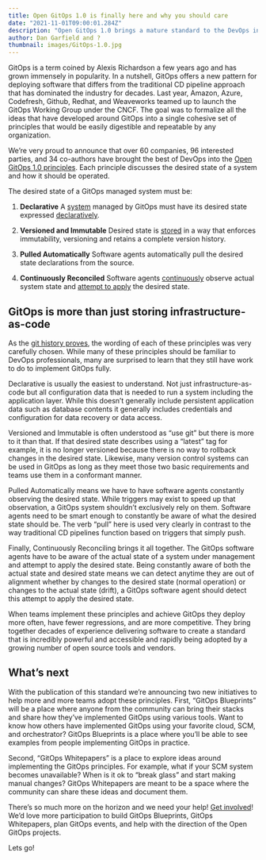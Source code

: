 ```yaml
---
title: Open GitOps 1.0 is finally here and why you should care
date: "2021-11-01T09:00:01.284Z"
description: "Open GitOps 1.0 brings a mature standard to the DevOps industry."
author: Dan Garfield and ?
thumbnail: images/GitOps-1.0.jpg
---
```


GitOps is a term coined by Alexis Richardson a few years ago and has grown immensely in popularity. In a nutshell, GitOps offers a new pattern for deploying software that differs from the traditional CD pipeline approach that has dominated the industry for decades. Last year, Amazon, Azure, Codefresh, Github, Redhat, and Weaveworks teamed up to launch the GitOps Working Group under the CNCF. The goal was to formalize all the ideas that have developed around GitOps into a single cohesive set of principles that would be easily digestible and repeatable by any organization.

  

We’re very proud to announce that over 60 companies, 96 interested parties, and 34 co-authors have brought the best of DevOps into the [Open GitOps 1.0 principles](https://github.com/open-gitops/documents/releases/tag/v1.0.0). Each principle discusses the desired state of a system and how it should be operated.

  

The desired state of a GitOps managed system must be:

  

1. **Declarative**
A [system](https://github.com/open-gitops/documents/blob/main/GLOSSARY.md#software-system) managed by GitOps must have its desired state expressed [declaratively](https://github.com/open-gitops/documents/blob/main/GLOSSARY.md#declarative-description).

2. **Versioned and Immutable**
Desired state is [stored](https://github.com/open-gitops/documents/blob/main/GLOSSARY.md#state-store) in a way that enforces immutability, versioning and retains a complete version history.

3. **Pulled Automatically**
Software agents automatically pull the desired state declarations from the source.

4. **Continuously Reconciled**
Software agents [continuously](https://github.com/open-gitops/documents/blob/main/GLOSSARY.md#continuous) observe actual system state and [attempt to apply](https://github.com/open-gitops/documents/blob/main/GLOSSARY.md#reconciliation) the desired state.

  

## GitOps is more than just storing infrastructure-as-code

As the [git history proves](https://github.com/open-gitops/documents/commits/main), the wording of each of these principles was very carefully chosen. While many of these principles should be familiar to DevOps professionals, many are surprised to learn that they still have work to do to implement GitOps fully.

  

Declarative is usually the easiest to understand. Not just infrastructure-as-code but all configuration data that is needed to run a system including the application layer. While this doesn’t generally include persistent application data such as database contents it generally includes credentials and configuration for data recovery or data access.

  

Versioned and Immutable is often understood as “use git” but there is more to it than that. If that desired state describes using a “latest” tag for example, it is no longer versioned because there is no way to rollback changes in the desired state. Likewise, many version control systems can be used in GitOps as long as they meet those two basic requirements and teams use them in a conformant manner.

  

Pulled Automatically means we have to have software agents constantly observing the desired state. While triggers may exist to speed up that observation, a GitOps system shouldn’t exclusively rely on them. Software agents need to be smart enough to constantly be aware of what the desired state should be. The verb “pull” here is used very clearly in contrast to the way traditional CD pipelines function based on triggers that simply push.

  

Finally, Continuously Reconciling brings it all together. The GitOps software agents have to be aware of the actual state of a system under management and attempt to apply the desired state. Being constantly aware of both the actual state and desired state means we can detect anytime they are out of alignment whether by changes to the desired state (normal operation) or changes to the actual state (drift), a GitOps software agent should detect this attempt to apply the desired state.

  

When teams implement these principles and achieve GitOps they deploy more often, have fewer regressions, and are more competitive. They bring together decades of experience delivering software to create a standard that is incredibly powerful and accessible and rapidly being adopted by a growing number of open source tools and vendors.

## What’s next

With the publication of this standard we’re announcing two new initiatives to help more and more teams adopt these principles. First, “GitOps Blueprints” will be a place where anyone from the community can bring their stacks and share how they’ve implemented GitOps using various tools. Want to know how others have implemented GitOps using your favorite cloud, SCM, and orchestrator? GitOps Blueprints is a place where you’ll be able to see examples from people implementing GitOps in practice.

  

Second, “GitOps Whitepapers” is a place to explore ideas around implementing the GitOps principles. For example, what if your SCM system becomes unavailable? When is it ok to “break glass” and start making manual changes? GitOps Whitepapers are meant to be a space where the community can share these ideas and document them.

  

There’s so much more on the horizon and we need your help! [Get involved](https://opengitops.dev/get-involved)! We’d love more participation to build GitOps Blueprints, GitOps Whitepapers, plan GitOps events, and help with the direction of the Open GitOps projects.

  

Lets go!